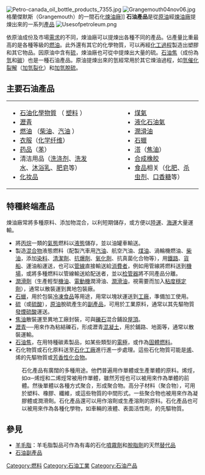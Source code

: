 [[File:Petro-canada_oil_bottle_products_7355.jpg|thumb]]
[[File:Grangemouth04nov06.jpg|thumb]]格蘭傑默斯（Grangemouth）的一間石化[[煉油廠|煉油廠]]]]
'''石油產品'''是從[[原油|原油]]經[[煉油廠|煉油廠]]提煉出來的一系列[[產品|產品]]
[[File:Usesofpetroleum.png|thumb]]

依原油成份及市場[[需求|需求]]的不同，煉油廠可以提煉出各種不同的產品。佔產量比重最高的是各種等級的[[燃油|燃油]]。此外還有其它的化學物質，可以再經[[化工過程|化工過程]]製造出塑膠和其它物品。因原油中含有[[硫|硫]]，煉油廠也可從中提煉出大量的硫。[[石油焦|石油焦]]（成份為[[氫|氫]]和[[碳|碳]]）也是一種石油產品。原油提煉出來的氫經常用於其它煉油過程，如[[氫催化裂解|氫催化裂解]]（[[加氫裂化|加氫裂化]]）和[[加氫脫硫|加氫脫硫]]。

==主要石油產品==
{|
|-valign=top
|
* [[石油化學物質|石油化學物質]] （ [[塑料|塑料]] ）
* [[瀝青|瀝青]]
* [[燃油|燃油]] （[[柴油|柴油]]、[[汽油|汽油]] ）
* [[衣服|衣服]]（[[化学纤维|化学纤维]]）
* [[药品|药品]]（[[苯|苯]]）
* 清洁用品（[[洗涤剂|洗涤剂]]、[[洗发水|洗发水]]、[[沐浴乳|沐浴乳]]、[[肥皂|肥皂]]等）
* [[化妆品|化妆品]]
| width=40 |
|
* [[煤氣|煤氣]]
* [[液化石油氣|液化石油氣]]
* [[潤滑劑|潤滑油]]
* [[石蠟|石蠟]] 
* [[溚|溚]]（[[焦油|焦油]]）
* [[合成橡胶|合成橡胶]]
* [[食品|食品]]相关（[[化肥|化肥]]、[[杀虫剂|杀虫剂]]、[[口香糖|口香糖]]等）
|}

==特種終端產品==
煉油廠常將多種原料、添加物混合，以利短期儲存，或方便以[[陸運|陸運]]、[[海運|海運]]大量運輸。
*將[[丙烷|丙烷]]一類的[[氣態|氣態]]燃料以[[液態|液態]]儲存，並以油罐車輸送。
*製造[[混合物|混合物]]液態燃料（配製汽車用[[汽油|汽油]]、航空汽油、[[煤油|煤油]]、渦輪機燃油、[[柴油|柴油]]，添加[[染料|染料]]、[[清潔劑|清潔劑]]、[[抗爆劑|抗爆劑]]、[[氧化劑|氧化劑]]、抗真菌化合物等），用[[鐵路|鐵路]]、[[貨船|貨船]]、運油船運送，也可以[[管線|管線]]直接輸送給[[消費者|消費者]]，例如用管線將燃料送到[[機場|機場]]，或將多種燃料以管線輸送給配送者，並以[[检管器|检管器]]將不同產品分離。
*[[潤滑劑|潤滑劑]]（生產輕型[[機油|機油]]、[[電動機|電動機]]潤滑油、[[潤滑油|潤滑油]]，視需要而加入[[粘度穩定劑|粘度穩定劑]]），通常以散裝運到異地包裝廠。
*[[石蠟|石蠟]]，用於包裝[[冷凍食品|冷凍食品]]等用途，用常以塊狀運送到[[工廠|工廠]]，準備加工使用。
*[[硫|硫]]（或[[硫酸|硫酸]]），[[原油|原油]]脫硫產生的[[副產品|副產品]]，可用於工業原料，通常以其先驅物質[[發煙硫酸|發煙硫酸]]運送。
*[[焦油|焦油]]散裝運至異地工廠封裝，可與[[礫石|礫石]]混合鋪設[[屋頂|屋頂]]。
*[[瀝青|瀝青]]──用來作為粘結礫石，形成瀝青[[混凝土|混凝土]]，用於鋪路、地面等，通常以散裝運輸。
*[[石油焦|石油焦]]，在用特種碳素製品，如某些類型的[[電極|電極]]，或作為[[固體燃料|固體燃料]]。
*石化物質或石化原料送至[[石化工廠|石化工廠]]進行進一步處理。這些石化物質可能是[[烯|烯]]、烯的先驅物質或[[芳香性化合物|芳香性化合物]]。
:石化產品有廣闊的多種用途。他們普遍用作單體或生產單體的原料。烯烴，如α─烯烴和二烯烴常被用作單體，雖然芳烴也可以被用來作為單體的前體。然後單體以各種方式聚合，形成聚合物。高分子材料（聚合物），可用於塑料、橡膠、纖維，或這些物質的中間形式。一些聚合物也被用來作為凝膠體或潤滑劑。石化產品還可以用作溶劑或生產溶劑的原料。石化產品也可以被用來作為各種化學物，如車輛的液體、表面活性劑，的先驅物質。

==參見==

*[[羊毛脂|羊毛脂]]：羊毛脂製品可作為有毒的石化[[噴霧劑|噴霧劑]]和[[脫脂劑|脫脂劑]]的天然[[替代品|替代品]]
*[[石油副產品|石油副產品]]


{{Authority control}}
[[Category:燃料|Category:燃料]]

[[Category:石油工業|Category:石油工業]]
[[Category:石油产品|Category:石油产品]]